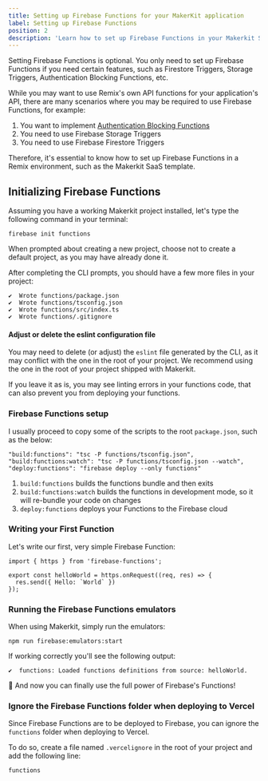 ```yaml
---
title: Setting up Firebase Functions for your MakerKit application
label: Setting up Firebase Functions
position: 2
description: 'Learn how to set up Firebase Functions in your Makerkit SaaS project'
---
```


<Alert type="info">
  Setting Firebase Functions is optional. You only need to set up Firebase Functions if you need certain features, such as Firestore Triggers, Storage Triggers, Authentication Blocking Functions, etc.
</Alert>


While you may want to use Remix's own API functions for your application's API,
there are many scenarios where you may be required to use Firebase Functions, for example:

1. You want to implement [Authentication Blocking Functions](/blog/tutorials/blocking-authentication-firebase-auth)
2. You need to use Firebase Storage Triggers
3. You need to use Firebase Firestore Triggers

Therefore, it's essential to know how to set up Firebase Functions in a Remix environment, such as the Makerkit SaaS template.

## Initializing Firebase Functions

Assuming you have a working Makerkit project installed, let's type the following command in your terminal:

```
firebase init functions
```

When prompted about creating a new project, choose not to create a default project, as you may have already done it.

After completing the CLI prompts, you should have a few more files in your project:

```
✔  Wrote functions/package.json
✔  Wrote functions/tsconfig.json
✔  Wrote functions/src/index.ts
✔  Wrote functions/.gitignore
```

#### Adjust or delete the eslint configuration file

You may need to delete (or adjust) the `eslint` file generated by the CLI, as it may conflict with the one in the root of your project. We recommend using the one in the root of your project shipped with Makerkit.

If you leave it as is, you may see linting errors in your functions code, that can also prevent you from deploying your functions.

### Firebase Functions setup

I usually proceed to copy some of the scripts to the root `package.json`, such as the below:

```
"build:functions": "tsc -P functions/tsconfig.json",
"build:functions:watch": "tsc -P functions/tsconfig.json --watch",
"deploy:functions": "firebase deploy --only functions"
```

1. `build:functions` builds the functions bundle and then exits
2. `build:functions:watch` builds the functions in development mode, so it will re-bundle your code on changes
3. `deploy:functions` deploys your Functions to the Firebase cloud

### Writing your First Function

Let's write our first, very simple Firebase Function:

```tsx
import { https } from 'firebase-functions';

export const helloWorld = https.onRequest((req, res) => {
  res.send({ Hello: `World` })
});
```

### Running the Firebase Functions emulators

When using Makerkit, simply run the emulators:

```
npm run firebase:emulators:start
```

If working correctly you'll see the following output:

```
✔  functions: Loaded functions definitions from source: helloWorld.
```

🎉 And now you can finally use the full power of Firebase's Functions!

### Ignore the Firebase Functions folder when deploying to Vercel

Since Firebase Functions are to be deployed to Firebase, you can ignore the `functions` folder when deploying to Vercel.

To do so, create a file named `.vercelignore` in the root of your project and add the following line:

```
functions
```